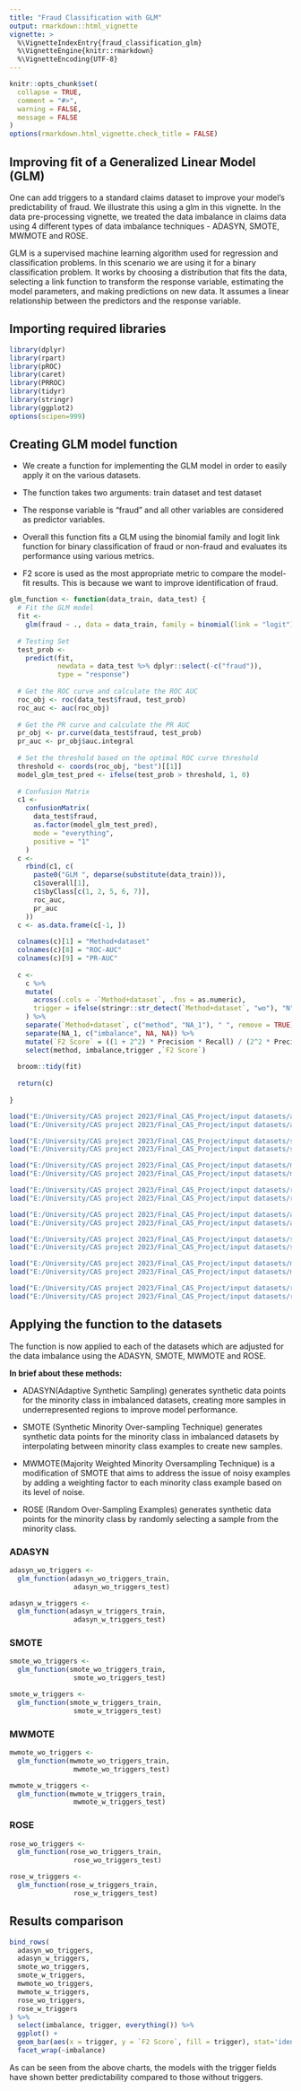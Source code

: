 ---
title: "Fraud Classification with GLM"
output: rmarkdown::html_vignette
vignette: >
  %\VignetteIndexEntry{fraud_classification_glm}
  %\VignetteEngine{knitr::rmarkdown}
  %\VignetteEncoding{UTF-8}
---

```{r, include = FALSE}
knitr::opts_chunk$set(
  collapse = TRUE,
  comment = "#>",
  warning = FALSE,
  message = FALSE
)
options(rmarkdown.html_vignette.check_title = FALSE)
```

## Improving fit of a Generalized Linear Model (GLM)

One can add triggers to a standard claims dataset to improve your model's predictability of fraud. We illustrate this using a glm in this vignette. In the data pre-processing vignette, we treated the data imbalance in claims data using 4 different types of data imbalance techniques - ADASYN, SMOTE, MWMOTE and ROSE.

GLM is a supervised machine learning algorithm used for regression and classification problems. In this scenario we are using it for a binary classification problem. It works by choosing a distribution that fits the data, selecting a link function to transform the response variable, estimating the model parameters, and making predictions on new data.
It assumes a linear relationship between the predictors and the response variable.

## Importing required libraries


```{r}
library(dplyr)
library(rpart)
library(pROC)
library(caret)
library(PRROC)
library(tidyr)
library(stringr)
library(ggplot2)
options(scipen=999)
```



## Creating GLM model function

-   We create a function for implementing the GLM model in order to easily apply it on the various datasets.

-   The function takes two arguments: train dataset and test dataset

-   The response variable is "fraud" and all other variables are considered as predictor variables.

-   Overall this function fits a GLM using the binomial family and logit link function for binary classification of fraud or non-fraud and evaluates its performance using various metrics.

-   F2 score is used as the most appropriate metric to compare the model-fit results. This is because we want to improve identification of fraud.


```{r}

glm_function <- function(data_train, data_test) {
  # Fit the GLM model
  fit <-
    glm(fraud ~ ., data = data_train, family = binomial(link = "logit"))
  
  # Testing Set
  test_prob <-
    predict(fit,
            newdata = data_test %>% dplyr::select(-c("fraud")),
            type = "response")
  
  # Get the ROC curve and calculate the ROC AUC
  roc_obj <- roc(data_test$fraud, test_prob)
  roc_auc <- auc(roc_obj)
  
  # Get the PR curve and calculate the PR AUC
  pr_obj <- pr.curve(data_test$fraud, test_prob)
  pr_auc <- pr_obj$auc.integral
  
  # Set the threshold based on the optimal ROC curve threshold
  threshold <- coords(roc_obj, "best")[[1]]
  model_glm_test_pred <- ifelse(test_prob > threshold, 1, 0)
  
  # Confusion Matrix
  c1 <-
    confusionMatrix(
      data_test$fraud,
      as.factor(model_glm_test_pred),
      mode = "everything",
      positive = "1"
    )
  c <-
    rbind(c1, c(
      paste0("GLM ", deparse(substitute(data_train))),
      c1$overall[1],
      c1$byClass[c(1, 2, 5, 6, 7)],
      roc_auc,
      pr_auc
    ))
  c <- as.data.frame(c[-1, ])
  
  colnames(c)[1] = "Method+dataset"
  colnames(c)[8] = "ROC-AUC"
  colnames(c)[9] = "PR-AUC"
  
  c <-
    c %>%
    mutate(
      across(.cols = -`Method+dataset`, .fns = as.numeric),
      trigger = ifelse(stringr::str_detect(`Method+dataset`, "wo"), "N", "Y")
    ) %>%
    separate(`Method+dataset`, c("method", "NA_1"), " ", remove = TRUE) %>%
    separate(NA_1, c("imbalance", NA, NA)) %>% 
    mutate(`F2 Score` = ((1 + 2^2) * Precision * Recall) / (2^2 * Precision + Recall)) %>% 
    select(method, imbalance,trigger ,`F2 Score`)
  
  broom::tidy(fit)
  
  return(c)
  
}

```

```{r include=FALSE}
load("E:/University/CAS project 2023/Final_CAS_Project/input datasets/adasyn_wo_triggers_train.rda")
load("E:/University/CAS project 2023/Final_CAS_Project/input datasets/adasyn_wo_triggers_test.rda")

load("E:/University/CAS project 2023/Final_CAS_Project/input datasets/smote_wo_triggers_train.rda")
load("E:/University/CAS project 2023/Final_CAS_Project/input datasets/smote_wo_triggers_test.rda")

load("E:/University/CAS project 2023/Final_CAS_Project/input datasets/mwmote_wo_triggers_train.rda")
load("E:/University/CAS project 2023/Final_CAS_Project/input datasets/mwmote_wo_triggers_test.rda")

load("E:/University/CAS project 2023/Final_CAS_Project/input datasets/rose_wo_triggers_train.rda")
load("E:/University/CAS project 2023/Final_CAS_Project/input datasets/rose_wo_triggers_test.rda")

```


```{r include=FALSE}
load("E:/University/CAS project 2023/Final_CAS_Project/input datasets/adasyn_w_triggers_train.rda")
load("E:/University/CAS project 2023/Final_CAS_Project/input datasets/adasyn_w_triggers_test.rda")

load("E:/University/CAS project 2023/Final_CAS_Project/input datasets/smote_w_triggers_train.rda")
load("E:/University/CAS project 2023/Final_CAS_Project/input datasets/smote_w_triggers_test.rda")

load("E:/University/CAS project 2023/Final_CAS_Project/input datasets/mwmote_w_triggers_train.rda")
load("E:/University/CAS project 2023/Final_CAS_Project/input datasets/mwmote_w_triggers_test.rda")

load("E:/University/CAS project 2023/Final_CAS_Project/input datasets/rose_w_triggers_train.rda")
load("E:/University/CAS project 2023/Final_CAS_Project/input datasets/rose_w_triggers_test.rda")
```

## Applying the function to the datasets

The function is now applied to each of the datasets which are adjusted for the data imbalance using the ADASYN, SMOTE, MWMOTE and ROSE.

**In brief about these methods:**

-   ADASYN(Adaptive Synthetic Sampling) generates synthetic data points for the minority class in imbalanced datasets, creating more samples in underrepresented regions to improve model performance.

-   SMOTE (Synthetic Minority Over-sampling Technique) generates synthetic data points for the minority class in imbalanced datasets by interpolating between minority class examples to create new samples.

-   MWMOTE(Majority Weighted Minority Oversampling Technique) is a modification of SMOTE that aims to address the issue of noisy examples by adding a weighting factor to each minority class example based on its level of noise.

-   ROSE (Random Over-Sampling Examples) generates synthetic data points for the minority class by randomly selecting a sample from the minority class.

### ADASYN

```{r }
adasyn_wo_triggers <- 
  glm_function(adasyn_wo_triggers_train,
                adasyn_wo_triggers_test)
```


```{r }
adasyn_w_triggers <-
  glm_function(adasyn_w_triggers_train,
                adasyn_w_triggers_test)
```





### SMOTE

```{r}
smote_wo_triggers <- 
  glm_function(smote_wo_triggers_train,
                smote_wo_triggers_test)
```


```{r}
smote_w_triggers <-
  glm_function(smote_w_triggers_train,
                smote_w_triggers_test)
```

### MWMOTE

```{r}
mwmote_wo_triggers <- 
  glm_function(mwmote_wo_triggers_train,
                mwmote_wo_triggers_test)
```


```{r}
mwmote_w_triggers <-
  glm_function(mwmote_w_triggers_train,
                mwmote_w_triggers_test)
```

### ROSE

```{r}
rose_wo_triggers <- 
  glm_function(rose_wo_triggers_train,
                rose_wo_triggers_test)
```


```{r}
rose_w_triggers <-
  glm_function(rose_w_triggers_train,
                rose_w_triggers_test)
```

## Results comparison

```{r}
bind_rows(
  adasyn_wo_triggers,
  adasyn_w_triggers,
  smote_wo_triggers,
  smote_w_triggers,
  mwmote_wo_triggers,
  mwmote_w_triggers,
  rose_wo_triggers,
  rose_w_triggers
) %>%
  select(imbalance, trigger, everything()) %>% 
  ggplot() +
  geom_bar(aes(x = trigger, y = `F2 Score`, fill = trigger), stat='identity') +
  facet_wrap(~imbalance)
```

As can be seen from the above charts, the models with the trigger fields have shown better predictability compared to those without triggers.
